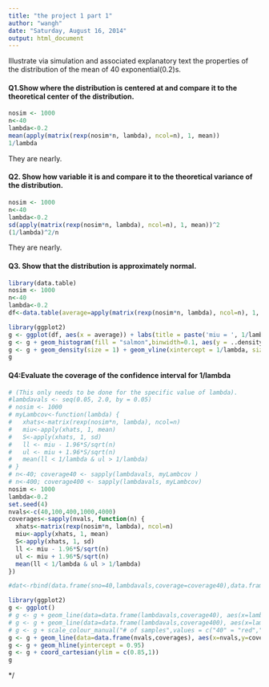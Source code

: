 ```yaml
---
title: "the project 1 part 1"
author: "wangh"
date: "Saturday, August 16, 2014"
output: html_document
---
```


Illustrate via simulation and associated explanatory text the properties of the distribution of the mean of 40 exponential(0.2)s. 

#### Q1.Show where the distribution is centered at and compare it to the theoretical center of the distribution.
```r
nosim <- 1000
n<-40
lambda<-0.2
mean(apply(matrix(rexp(nosim*n, lambda), ncol=n), 1, mean))
1/lambda
```
They are nearly.

#### Q2. Show how variable it is and compare it to the theoretical variance of the distribution.
```r
nosim <- 1000
n<-40
lambda<-0.2
sd(apply(matrix(rexp(nosim*n, lambda), ncol=n), 1, mean))^2
(1/lambda)^2/n
```
They are nearly.

#### Q3. Show that the distribution is approximately normal.
```r
library(data.table)
nosim <- 1000
n<-40
lambda<-0.2
df<-data.table(average=apply(matrix(rexp(nosim*n, lambda), ncol=n), 1, mean))
```
```r
library(ggplot2)
g <- ggplot(df, aes(x = average)) + labs(title = paste('miu = ', 1/lambda))
g <- g + geom_histogram(fill = "salmon",binwidth=0.1, aes(y = ..density..), colour = "black")
g <- g + geom_density(size = 1) + geom_vline(xintercept = 1/lambda, size =1)
g
```

#### Q4:Evaluate the coverage of the confidence interval for 1/lambda

```r
# (This only needs to be done for the specific value of lambda). 
#lambdavals <- seq(0.05, 2.0, by = 0.05)
# nosim <- 1000
# myLambcov<-function(lambda) {
#   xhats<-matrix(rexp(nosim*n, lambda), ncol=n)
#   miu<-apply(xhats, 1, mean)
#   S<-apply(xhats, 1, sd)
#   ll <- miu - 1.96*S/sqrt(n)
#   ul <- miu + 1.96*S/sqrt(n)
#   mean(ll < 1/lambda & ul > 1/lambda)
# }  
# n<-40; coverage40 <- sapply(lambdavals, myLambcov )
# n<-400; coverage400 <- sapply(lambdavals, myLambcov)
nosim <- 1000
lambda<-0.2
set.seed(4)
nvals<-c(40,100,400,1000,4000)
coverages<-sapply(nvals, function(n) {
  xhats<-matrix(rexp(nosim*n, lambda), ncol=n)
  miu<-apply(xhats, 1, mean)
  S<-apply(xhats, 1, sd)
  ll <- miu - 1.96*S/sqrt(n)
  ul <- miu + 1.96*S/sqrt(n)
  mean(ll < 1/lambda & ul > 1/lambda)
})
```
```r
#dat<-rbind(data.frame(sno=40,lambdavals,coverage=coverage40),data.frame(sno=400,lambdavals,coverage=coverage400))

library(ggplot2)
g <- ggplot() 
# g <- g + geom_line(data=data.frame(lambdavals,coverage40), aes(x=lambdavals,y=coverage40,color="40"),size=1)
# g <- g + geom_line(data=data.frame(lambdavals,coverage400), aes(x=lambdavals,y=coverage400,color="400"),size=1)
# g <- g + scale_colour_manual("# of samples",values = c("40" = "red","400" = "blue"))
g <- g + geom_line(data=data.frame(nvals,coverages), aes(x=nvals,y=coverages),size=1)
g <- g + geom_hline(yintercept = 0.95)
g <- g + coord_cartesian(ylim = c(0.85,1))
g
```
*/
